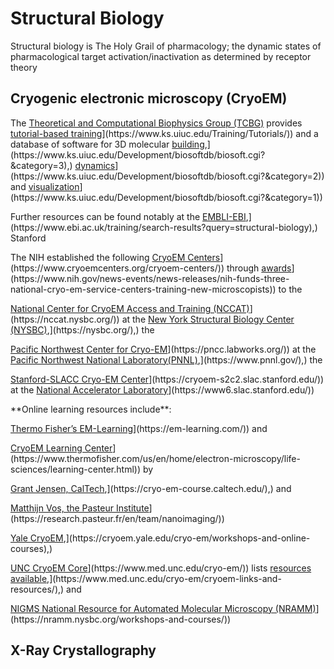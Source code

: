 # Structural Biology

Structural biology is The Holy Grail of pharmacology; the dynamic states of pharmacological target activation/inactivation as determined by receptor theory

## Cryogenic electronic microscopy (CryoEM)

The [Theoretical and Computational Biophysics Group (TCBG)]() provides [tutorial-based training]([https://www.ks.uiuc.edu/Training/Tutorials/)](https://www.ks.uiuc.edu/Training/Tutorials/)) and a database of software for 3D molecular [building]([https://www.ks.uiuc.edu/Development/biosoftdb/biosoft.cgi?&category=3),](https://www.ks.uiuc.edu/Development/biosoftdb/biosoft.cgi?&category=3),) [dynamics]([https://www.ks.uiuc.edu/Development/biosoftdb/biosoft.cgi?&category=2)](https://www.ks.uiuc.edu/Development/biosoftdb/biosoft.cgi?&category=2)) and [visualization]([https://www.ks.uiuc.edu/Development/biosoftdb/biosoft.cgi?&category=1)](https://www.ks.uiuc.edu/Development/biosoftdb/biosoft.cgi?&category=1))

Further resources can be found notably at the [EMBLI-EBI]([https://www.ebi.ac.uk/training/search-results?query=structural-biology),](https://www.ebi.ac.uk/training/search-results?query=structural-biology),) Stanford

The NIH established the following [CryoEM Centers]([https://www.cryoemcenters.org/cryoem-centers/)](https://www.cryoemcenters.org/cryoem-centers/)) through [awards]([https://www.nih.gov/news-events/news-releases/nih-funds-three-national-cryo-em-service-centers-training-new-microscopists)](https://www.nih.gov/news-events/news-releases/nih-funds-three-national-cryo-em-service-centers-training-new-microscopists)) to the

[National Center for CryoEM Access and Training (NCCAT)]([https://nccat.nysbc.org/)](https://nccat.nysbc.org/)) at the [New York Structural Biology Center (NYSBC)]([https://nysbc.org/),](https://nysbc.org/),) the

[Pacific Northwest Center for Cryo-EM]([https://pncc.labworks.org/)](https://pncc.labworks.org/)) at the [Pacific Northwest National Laboratory(PNNL)]([https://www.pnnl.gov/),](https://www.pnnl.gov/),) the

[Stanford-SLACC Cryo-EM Center]([https://cryoem-s2c2.slac.stanford.edu/)](https://cryoem-s2c2.slac.stanford.edu/)) at the [National Accelerator Laboratory]([https://www6.slac.stanford.edu/)](https://www6.slac.stanford.edu/))

\*\*Online learning resources include\*\*:

[Thermo Fisher's EM-Learning]([https://em-learning.com/)](https://em-learning.com/)) and

[CryoEM Learning Center]([https://www.thermofisher.com/us/en/home/electron-microscopy/life-sciences/learning-center.html)](https://www.thermofisher.com/us/en/home/electron-microscopy/life-sciences/learning-center.html)) by

[Grant Jensen, CalTech]([https://cryo-em-course.caltech.edu/),](https://cryo-em-course.caltech.edu/),) and

[Matthijn Vos, the Pasteur Institute]([https://research.pasteur.fr/en/team/nanoimaging/)](https://research.pasteur.fr/en/team/nanoimaging/))

[Yale CryoEM]([https://cryoem.yale.edu/cryo-em/workshops-and-online-courses),](https://cryoem.yale.edu/cryo-em/workshops-and-online-courses),)

[UNC CryoEM Core]([https://www.med.unc.edu/cryo-em/)](https://www.med.unc.edu/cryo-em/)) lists [resources available]([https://www.med.unc.edu/cryo-em/cryoem-links-and-resources/),](https://www.med.unc.edu/cryo-em/cryoem-links-and-resources/),) and

[NIGMS National Resource for Automated Molecular Microscopy (NRAMM)]([https://nramm.nysbc.org/workshops-and-courses/)](https://nramm.nysbc.org/workshops-and-courses/))

## X-Ray Crystallography
